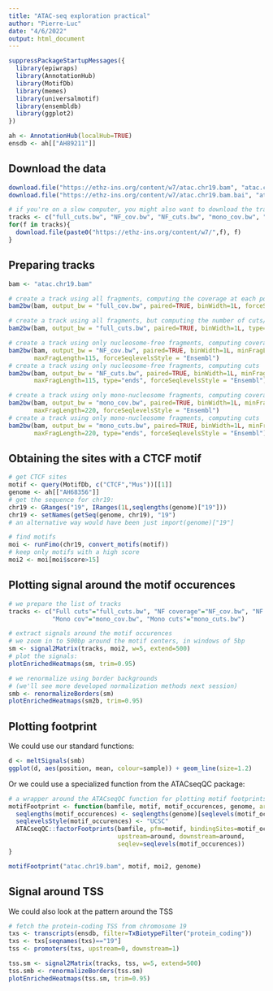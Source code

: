 ```yaml
---
title: "ATAC-seq exploration practical"
author: "Pierre-Luc"
date: "4/6/2022"
output: html_document
---
```


```r
suppressPackageStartupMessages({
  library(epiwraps)
  library(AnnotationHub)
  library(MotifDb)
  library(memes)
  library(universalmotif)
  library(ensembldb)
  library(ggplot2)
})

ah <- AnnotationHub(localHub=TRUE)
ensdb <- ah[["AH89211"]]
```


## Download the data

```r
download.file("https://ethz-ins.org/content/w7/atac.chr19.bam", "atac.chr19.bam")
download.file("https://ethz-ins.org/content/w7/atac.chr19.bam.bai", "atac.chr19.bam.bai")

# if you're on a slow computer, you might also want to download the tracks that we're generating below:
tracks <- c("full_cuts.bw", "NF_cov.bw", "NF_cuts.bw", "mono_cov.bw", "mono_cuts.bw")
for(f in tracks){
  download.file(paste0("https://ethz-ins.org/content/w7/",f), f)
}
```


## Preparing tracks

```r
bam <- "atac.chr19.bam"

# create a track using all fragments, computing the coverage at each position (and force Ensembl naming)
bam2bw(bam, output_bw = "full_cov.bw", paired=TRUE, binWidth=1L, forceSeqlevelsStyle = "Ensembl")

# create a track using all fragments, but computing the number of cuts/insertion sites at each position
bam2bw(bam, output_bw = "full_cuts.bw", paired=TRUE, binWidth=1L, type="ends", forceSeqlevelsStyle = "Ensembl")

# create a track using only nucleosome-free fragments, computing coverage
bam2bw(bam, output_bw = "NF_cov.bw", paired=TRUE, binWidth=1L, minFragLength=30, 
       maxFragLength=115, forceSeqlevelsStyle = "Ensembl")
# create a track using only nucleosome-free fragments, computing cuts
bam2bw(bam, output_bw = "NF_cuts.bw", paired=TRUE, binWidth=1L, minFragLength=30,
       maxFragLength=115, type="ends", forceSeqlevelsStyle = "Ensembl")

# create a track using only mono-nucleosome fragments, computing coverage
bam2bw(bam, output_bw = "mono_cov.bw", paired=TRUE, binWidth=1L, minFragLength=130,
       maxFragLength=220, forceSeqlevelsStyle = "Ensembl")
# create a track using only mono-nucleosome fragments, computing cuts
bam2bw(bam, output_bw = "mono_cuts.bw", paired=TRUE, binWidth=1L, minFragLength=130,
       maxFragLength=220, type="ends", forceSeqlevelsStyle = "Ensembl")
```


## Obtaining the sites with a CTCF motif

```r
# get CTCF sites
motif <- query(MotifDb, c("CTCF","Mus"))[[1]]
genome <- ah[["AH68356"]]
# get the sequence for chr19:
chr19 <- GRanges("19", IRanges(1L,seqlengths(genome)["19"]))
chr19 <- setNames(getSeq(genome, chr19), "19")
# an alternative way would have been just import(genome)["19"]

# find motifs
moi <- runFimo(chr19, convert_motifs(motif))
# keep only motifs with a high score
moi2 <- moi[moi$score>15]
```

## Plotting signal around the motif occurences

```r
# we prepare the list of tracks
tracks <- c("Full cuts"="full_cuts.bw", "NF coverage"="NF_cov.bw", "NF cuts"="NF_cuts.bw",
            "Mono cov"="mono_cov.bw", "Mono cuts"="mono_cuts.bw")

# extract signals around the motif occurences
# we zoom in to 500bp around the motif centers, in windows of 5bp
sm <- signal2Matrix(tracks, moi2, w=5, extend=500)
# plot the signals:
plotEnrichedHeatmaps(sm, trim=0.95)

# we renormalize using border backgrounds
# (we'll see more developed normalization methods next session)
smb <- renormalizeBorders(sm)
plotEnrichedHeatmaps(sm2b, trim=0.95)
```


## Plotting footprint

We could use our standard functions:

```r
d <- meltSignals(smb)
ggplot(d, aes(position, mean, colour=sample)) + geom_line(size=1.2)
```
Or we could use a specialized function from the ATACseqQC package:

```r
# a wrapper around the ATACseqQC function for plotting motif footprints
motifFootprint <- function(bamfile, motif, motif_occurences, genome, around=100){
  seqlengths(motif_occurences) <- seqlengths(genome)[seqlevels(motif_occurences)]
  seqlevelsStyle(motif_occurences) <- "UCSC"
  ATACseqQC::factorFootprints(bamfile, pfm=motif, bindingSites=motif_occurences, 
                              upstream=around, downstream=around,
                              seqlev=seqlevels(motif_occurences))
}

motifFootprint("atac.chr19.bam", motif, moi2, genome)
```

## Signal around TSS

We could also look at the pattern around the TSS

```r
# fetch the protein-coding TSS from chromosome 19
txs <- transcripts(ensdb, filter=TxBiotypeFilter("protein_coding"))
txs <- txs[seqnames(txs)=="19"]
tss <- promoters(txs, upstream=0, downstream=1)

tss.sm <- signal2Matrix(tracks, tss, w=5, extend=500)
tss.smb <- renormalizeBorders(tss.sm)
plotEnrichedHeatmaps(tss.sm, trim=0.95)
```

